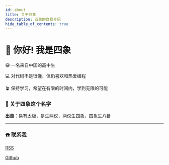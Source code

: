 ```yaml
---
id: about
title: 关于四象
description: 四象的自我介绍
hide_table_of_contents: true
---
```



# 👋 你好! 我是四象

😀 一名来自中国的高中生

💻 对代码不是很懂，但仍喜欢和热爱编程

🪴 保持学习，希望在有限的时间内，学到无限的可能
  


### 🤔 关于四象这个名字
  
**出自**：易有太极，是生两仪，两仪生四象，四象生八卦


---




### ☎️ 联系我

<p><Icon icon="ri:rss-line" width="20" heigth="20" /> <a href="/rss.xml">RSS</a></p>

<p><Icon icon="ri:github-line" width="20" heigth="20" /> <a href="https://github.com/siyijiang" >Github</a></p>

